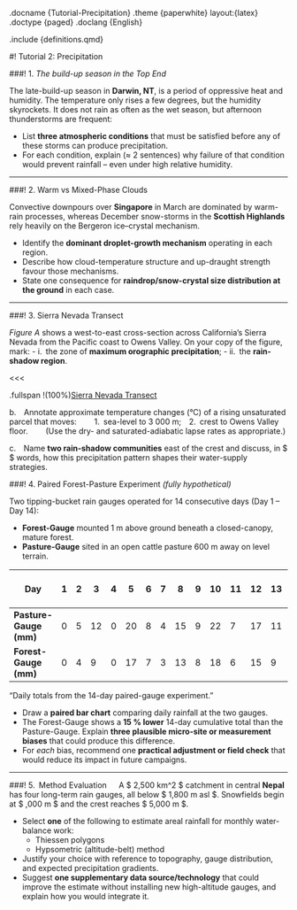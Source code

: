 .docname      {Tutorial-Precipitation}
.theme        {paperwhite} layout:{latex}
.doctype      {paged}
.doclang      {English}

.include {definitions.qmd}

#! Tutorial 2: Precipitation

###! 1. *The build-up season in the Top End*

The late-build-up season in **Darwin, NT**, is a period of oppressive heat and humidity. The temperature only rises a few degrees, but the humidity skyrockets. It does not rain as often as the wet season, but afternoon thunderstorms are frequent:

- List **three atmospheric conditions** that must be satisfied before any of these storms can produce precipitation.
- For each condition, explain (≈ 2 sentences) why failure of that condition would prevent rainfall – even under high relative humidity.

---

###! 2. Warm vs Mixed-Phase Clouds

Convective downpours over **Singapore** in March are dominated by warm-rain processes, whereas December snow-storms in the **Scottish Highlands** rely heavily on the Bergeron ice–crystal mechanism.

- Identify the **dominant droplet-growth mechanism** operating in each region.
- Describe how cloud-temperature structure and up-draught strength favour those mechanisms.
- State one consequence for **raindrop/snow-crystal size distribution at the ground** in each case.

---

###! 3. Sierra Nevada Transect

*Figure A* shows a west-to-east cross-section across California’s Sierra Nevada from the Pacific coast to Owens Valley. On your copy of the figure, mark:
- i. the zone of **maximum orographic precipitation**;
- ii. the **rain-shadow region**.

<<<

.fullspan
    !(100%)[Sierra Nevada Transect](image/internet_googlemaps_sierraNevada.png "Sierra Nevada Transect on Google Earth")

b. Annotate approximate temperature changes (°C) of a rising unsaturated parcel that moves:
  1. sea-level to 3 000 m; 2. crest to Owens Valley floor.
  (Use the dry- and saturated-adiabatic lapse rates as appropriate.)

c. Name **two rain-shadow communities** east of the crest and discuss, in  $ \approx 100 $ words, how this precipitation pattern shapes their water-supply strategies.


###! 4. Paired Forest-Pasture Experiment  *(fully hypothetical)*

Two tipping-bucket rain gauges operated for 14 consecutive days (Day 1 – Day 14):

* **Forest-Gauge** mounted 1 m above ground beneath a closed-canopy, mature forest.
* **Pasture-Gauge** sited in an open cattle pasture 600 m away on level terrain.

| Day | 1 | 2 | 3 | 4 | 5 | 6 | 7 | 8 | 9 | 10 | 11 | 12 | 13 | 14 | **Σ 14-d** |
|-----|---|---|---|---|---|---|---|---|---|----|----|----|----|----|-----------|
| **Pasture-Gauge (mm)** | 0 | 5 | 12 | 0 | 20 | 8 | 4 | 15 | 9 | 22 | 7 | 17 | 11 | 10 | **140 mm** |
| **Forest-Gauge (mm)**  | 0 | 4 | 9 | 0 | 17 | 7 | 3 | 13 | 8 | 18 | 6 | 15 | 9 | 10 | **119 mm** |
"Daily totals from the 14-day paired-gauge experiment."

- Draw a **paired bar chart** comparing daily rainfall at the two gauges.
- The Forest-Gauge shows a **15 % lower** 14-day cumulative total than the Pasture-Gauge. Explain **three plausible micro-site or measurement biases** that could produce this difference.
- For *each* bias, recommend one **practical adjustment or field check** that would reduce its impact in future campaigns.


---

###! 5. Method Evaluation  
A $ 2,500\ km^2 $ catchment in central **Nepal** has four long-term rain gauges, all below $ 1,800\ m\ asl $.  Snowfields begin at $ \approx 3,000 m $ and the crest reaches $ 5,000 m $.

- Select **one** of the following to estimate areal rainfall for monthly water-balance work:
    - Thiessen polygons
    - Hypsometric (altitude-belt) method
- Justify your choice with reference to topography, gauge distribution, and expected precipitation gradients.
- Suggest **one supplementary data source/technology** that could improve the estimate without installing new high-altitude gauges, and explain how you would integrate it.
